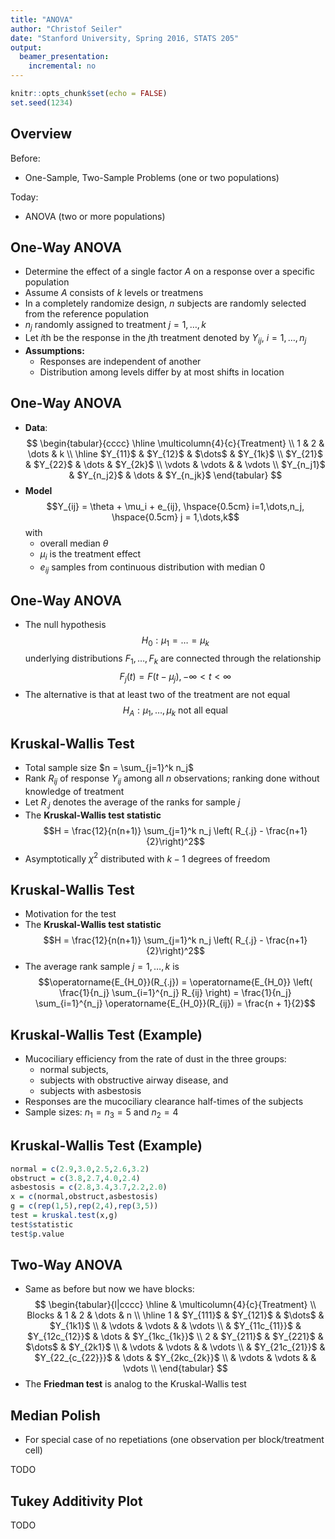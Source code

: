 ```yaml
---
title: "ANOVA"
author: "Christof Seiler"
date: "Stanford University, Spring 2016, STATS 205"
output:
  beamer_presentation:
    incremental: no
---
```


```r
knitr::opts_chunk$set(echo = FALSE)
set.seed(1234)
```

## Overview

Before:

* One-Sample, Two-Sample Problems (one or two populations)

Today:

* ANOVA (two or more populations)

<!--
## What is ANOVA?

* Classical ANOVA for balanced data does three things at once:

1. Additive data decomposition of the variance of each component
2. Comparisons of mean squares
3. Linear model fit
-->

## One-Way ANOVA

* Determine the effect of a single factor $A$ on a response over a specific population
* Assume $A$ consists of $k$ levels or treatmens
* In a completely randomize design, $n$ subjects are randomly selected from the reference population
* $n_j$ randomly assigned to treatment $j = 1,\dots,k$
* Let $i$th be the response in the $j$th treatment denoted by $Y_{ij}$, $i = 1,\dots,n_j$
* **Assumptions:**
    * Responses are independent of another
    * Distribution among levels differ by at most shifts in location

## One-Way ANOVA

* **Data**:
$$
\begin{tabular}{cccc}
\hline
\multicolumn{4}{c}{Treatment} \\
1 & 2 & \dots & k \\
\hline
$Y_{11}$ & $Y_{12}$ & $\dots$ & $Y_{1k}$ \\
$Y_{21}$ & $Y_{22}$ & \dots & $Y_{2k}$ \\
\vdots & \vdots &       & \vdots \\
$Y_{n_j1}$ & $Y_{n_j2}$ & \dots & $Y_{n_jk}$ 
\end{tabular}
$$
* **Model**
$$Y_{ij} = \theta + \mu_i + e_{ij}, \hspace{0.5cm} i=1,\dots,n_j, \hspace{0.5cm} j = 1,\dots,k$$
with 
    * overall median $\theta$
    * $\mu_i$ is the treatment effect
    * $e_{ij}$ samples from continuous distribution with median $0$

## One-Way ANOVA

* The null hypothesis
$$H_0: \mu_1 = \dots = \mu_k $$
underlying distributions $F_1,\dots,F_k$ are connected through the relationship
$$F_j(t) = F(t-\mu_j), -\infty < t < \infty$$
* The alternative is that at least two of the treatment are not equal 
$$H_A: \mu_1,\dots,\mu_k \text{ not all equal}$$

## Kruskal-Wallis Test

* Total sample size $n = \sum_{j=1}^k n_j$
* Rank $R_{ij}$ of response $Y_{ij}$ among all $n$ observations; ranking done without knowledge of treatment
* Let $R_{.j}$ denotes the average of the ranks for sample $j$
* The **Kruskal-Wallis test statistic**
$$H = \frac{12}{n(n+1)} \sum_{j=1}^k n_j \left( R_{.j} - \frac{n+1}{2}\right)^2$$
* Asymptotically $\chi^2$ distributed with $k-1$ degrees of freedom

## Kruskal-Wallis Test

* Motivation for the test
* The **Kruskal-Wallis test statistic**
$$H = \frac{12}{n(n+1)} \sum_{j=1}^k n_j \left( R_{.j} - \frac{n+1}{2}\right)^2$$
* The average rank sample $j = 1,\dots,k$ is 
$$\operatorname{E_{H_0}}(R_{.j}) = \operatorname{E_{H_0}} \left( \frac{1}{n_j} \sum_{i=1}^{n_j} R_{ij} \right) = \frac{1}{n_j} \sum_{i=1}^{n_j} \operatorname{E_{H_0}}(R_{ij}) = \frac{n + 1}{2}$$

## Kruskal-Wallis Test (Example)

* Mucociliary efficiency from the rate of dust in the three groups: 
    * normal subjects, 
    * subjects with obstructive airway disease, and 
    * subjects with asbestosis
* Responses are the mucociliary clearance half-times of the subjects
* Sample sizes: $n_1 = n_3 = 5$ and $n_2 = 4$

## Kruskal-Wallis Test (Example)

```r
normal = c(2.9,3.0,2.5,2.6,3.2)
obstruct = c(3.8,2.7,4.0,2.4)
asbestosis = c(2.8,3.4,3.7,2.2,2.0)
x = c(normal,obstruct,asbestosis)
g = c(rep(1,5),rep(2,4),rep(3,5))
test = kruskal.test(x,g)
test$statistic
test$p.value
```

## Two-Way ANOVA

* Same as before but now we have blocks:
$$
\begin{tabular}{l|cccc}
\hline
& \multicolumn{4}{c}{Treatment} \\
Blocks & 1 & 2 & \dots & n \\
\hline
1 & $Y_{111}$ & $Y_{121}$ & $\dots$ & $Y_{1k1}$ \\
& \vdots & \vdots &       & \vdots \\
& $Y_{11c_{11}}$ & $Y_{12c_{12}}$ & \dots & $Y_{1kc_{1k}}$ \\
2 & $Y_{211}$ & $Y_{221}$ & $\dots$ & $Y_{2k1}$ \\
& \vdots & \vdots &       & \vdots \\
& $Y_{21c_{21}}$ & $Y_{22_{c_{22}}}$ & \dots & $Y_{2kc_{2k}}$ \\
& \vdots & \vdots &       & \vdots \\
\end{tabular}
$$
* The **Friedman test** is analog to the Kruskal-Wallis test

<!--
## Two-Way ANOVA

* The full **model** is
$$Y_{kj} = \alpha + \beta_j + b_k + e_{kj}, \hspace{0.5cm} k=1,\dots,n, \hspace{0.5cm} j = 1,\dots,k$$
with 
    * $\alpha$ is an intercept parameter
    * $\beta_j$ is the $j$th treatment effect
    * $b_k$ is the random effect due to cluster $k$, and
    * $\epsilon_{kj}$ is the $jk$th random error
    * assume that the random errors are iid and are independent of the random effects

## Friedman's Test

* The **Friedman test statistics**:
$$\overline{R}_{.j} = \frac{\sum_{k=1}^m R_{kj}}{m}$$
$$H = \frac{12m}{n(n+1)} \sum_{j=1}^n n_i \left( \overline{R}_{.j} - \frac{n+1}{2}\right)^2$$
-->

## Median Polish

* For special case of no repetiations (one observation per block/treatment cell)

TODO

## Tukey Additivity Plot

TODO
